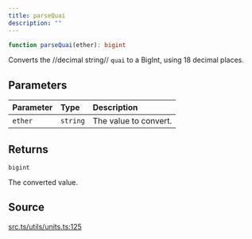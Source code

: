 ```yaml
---
title: parseQuai
description: ""
---
```


```ts
function parseQuai(ether): bigint
```

Converts the //decimal string// `quai` to a BigInt, using 18
 decimal places.

## Parameters

| Parameter | Type | Description |
| :------ | :------ | :------ |
| `ether` | `string` | The value to convert. |

## Returns

`bigint`

The converted value.

## Source

[src.ts/utils/units.ts:125](https://github.com/dominant-strategies/quais-6.js/blob/3f482dd134064d41657ff7dc9ba8162f741c9c83/src.ts/utils/units.ts#L125)
